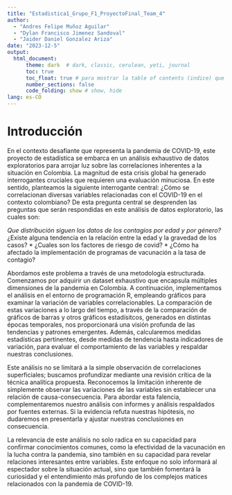 ---
title: "Estadistica1_Grupo_F1_ProyectoFinal_Team_4"
author:
  - "Andres Felipe Muñoz Aguilar"
  - "Dylan Francisco Jimenez Sandoval"
  - "Jaider Daniel Gonzalez Ariza"
date: "2023-12-5"
output: 
  html_document: 
      theme: dark  # dark, classic, cerulean, yeti, journal
      toc: true
      toc_float: true # para mostrar la table of contents (indice) que flota como fantasma a la izquierda de la pantalla
      number_sections: false
      code_folding: show # show, hide
lang: es-CO
---

# Introducción

En el contexto desafiante que representa la pandemia de COVID-19, este proyecto de estadística se embarca en un análisis exhaustivo de datos exploratorios para arrojar luz sobre las correlaciones inherentes a la situación en Colombia. La magnitud de esta crisis global ha generado interrogantes cruciales que requieren una evaluación minuciosa. En este sentido, planteamos la siguiente interrogante central: ¿Cómo se correlacionan diversas variables relacionadas con el COVID-19 en el contexto colombiano? De esta pregunta central se desprenden las preguntas que serán respondidas en este análisis de datos exploratorio, las cuales son: 

  *Que distribución siguen los datos de los contagios por edad y por género?
  *¿Existe alguna tendencia en la relación entre la edad y la gravedad de los casos?
  * ¿Cuales son los factores de riesgo de covid?
  * ¿Cómo ha afectado la implementación de programas de vacunación a la tasa de contagio?


Abordamos este problema a través de una metodología estructurada. Comenzamos por adquirir un dataset exhaustivo que encapsula múltiples dimensiones de la pandemia en Colombia. A continuación, implementamos el análisis en el entorno de programación R, empleando gráficos para examinar la variación de variables correlacionables. La comparación de estas variaciones a lo largo del tiempo, a través de la comparación de gráficos de barras y otros gráficos estadísitcos, generados en distintas épocas temporales, nos proporcionará una visión profunda de las tendencias y patrones emergentes. Además, calcularemos medidas estadísticas pertinentes, desde medidas de tendencia hasta indicadores de variación, para evaluar el comportamiento de las variables y respaldar nuestras conclusiones.

Este análisis no se limitará a la simple observación de correlaciones superficiales; buscamos profundizar mediante una revisión crítica de la técnica analítica propuesta. Reconocemos la limitación inherente de simplemente observar las variaciones de las variables sin establecer una relación de causa-consecuencia. Para abordar esta falencia, complementaremos nuestro análisis con informes y análisis respaldados por fuentes externas. Si la evidencia refuta nuestras hipótesis, no dudaremos en presentarla y ajustar nuestras conclusiones en consecuencia.

La relevancia de este análisis no solo radica en su capacidad para confirmar conocimientos comunes, como la efectividad de la vacunación en la lucha contra la pandemia, sino también en su capacidad para revelar relaciones interesantes entre variables. Este enfoque no solo informará al espectador sobre la situación actual, sino que también fomentará la curiosidad y el entendimiento más profundo de los complejos matices relacionados con la pandemia de COVID-19.

 <!--

# Encabezado 1

## Encabezado 2

### Encabezado 3

#### Encabezado 4


# Estética de letra

*Cursiva*


**Negrilla**

***Cursiva y negrilla***

> Añadir citación 

# Añdir link

[Este link es de cormoran](https://ingsistemas.uis.edu.co/eisi/)

# Añadir codigo en R
```{R, eval = FALSE}

summary(cars)


```



# Añadir codigo en R, pero, no evaluarlo (No ejecutar)
```{R, eval = FALSE}

supoekpoekmary(cars) #este comando está mal escroto

```


# Añadir codigo en R, pero, sólo mostrar el resultado de la ejecución
```{R, echo = FALSE}

summary(cars)

```


# Agregar tablas
```{R}

knitr::kable(
  
  head(cars),
  caption = "Esto es una tabla"
  
)

```

# Agregar figuras
<!-- dos espacios al final de la linea "  " añade una nueva línea (newlinde, endline) 
Hay 3 tipos de figuras:  
1. La que se genera desde el ambient de R

```{R}

plot(pressure)

```

<br>
<br>

2. Figuras que están descargadas en mi  
![Peppino pizza taunting](https://media.tenor.com/QYJgPxHT1loAAAAC/pizza-tower.gif){width=50% height=50%} <!-- el ultimo corchete es para ajustar caracteristicas

<br>
<br>

3. Figuras que están en algún servidor checoslovaco
![Peppino pizza taunting](https://media.tenor.com/QYJgPxHT1loAAAAC/pizza-tower.gif) <!-- el ultimo corchete es para ajustar caracteristicas


# Insertando ecuaciones
El segundo momento estadistico esta dado por: $\sigma^2[X] = E[X^2]-(E[X])^2$  

<br>

La pmf de la distribucion Binomial se escribe como:  

\begin{equation}
  f (k) = \binom{n}{k} p^k {1-p}^{n-k}
\end{equation}

# Agregar regla horizontal
 
 ---
 
 
# Agregando listas con viñetas
  * Un elemento de lista
  * Otra elemtno de lista
    + Un elemento de sublista
    + Otro elemnto de sublista
    
-->
